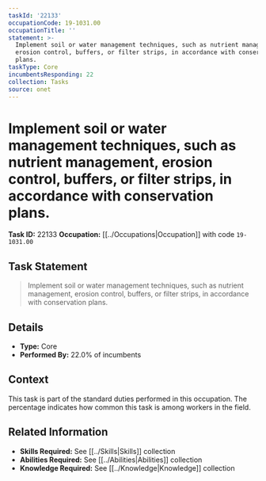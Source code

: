 ```yaml
---
taskId: '22133'
occupationCode: 19-1031.00
occupationTitle: ''
statement: >-
  Implement soil or water management techniques, such as nutrient management,
  erosion control, buffers, or filter strips, in accordance with conservation
  plans.
taskType: Core
incumbentsResponding: 22
collection: Tasks
source: onet
---
```

# Implement soil or water management techniques, such as nutrient management, erosion control, buffers, or filter strips, in accordance with conservation plans.

**Task ID:** 22133
**Occupation:** [[../Occupations|Occupation]] with code `19-1031.00`

## Task Statement

> Implement soil or water management techniques, such as nutrient management, erosion control, buffers, or filter strips, in accordance with conservation plans.

## Details

- **Type:** Core
- **Performed By:** 22.0% of incumbents

## Context

This task is part of the standard duties performed in this occupation. The percentage indicates how common this task is among workers in the field.

## Related Information

- **Skills Required:** See [[../Skills|Skills]] collection
- **Abilities Required:** See [[../Abilities|Abilities]] collection
- **Knowledge Required:** See [[../Knowledge|Knowledge]] collection
